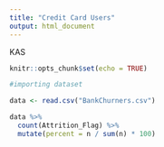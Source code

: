 ```yaml
---
title: "Credit Card Users"
output: html_document
---
```

KAS

```r
knitr::opts_chunk$set(echo = TRUE)
```

```r
#importing dataset

data <- read.csv("BankChurners.csv")

```

```r

data %>%
  count(Attrition_Flag) %>%
  mutate(percent = n / sum(n) * 100)



```


